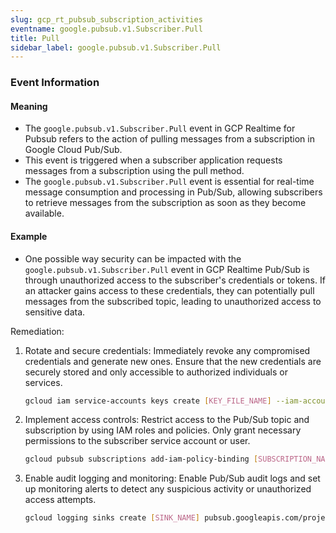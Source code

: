 ```yaml
--- 
slug: gcp_rt_pubsub_subscription_activities
eventname: google.pubsub.v1.Subscriber.Pull
title: Pull
sidebar_label: google.pubsub.v1.Subscriber.Pull
---
```

                       
### Event Information

#### Meaning

- The `google.pubsub.v1.Subscriber.Pull` event in GCP Realtime for Pubsub refers to the action of pulling messages from a subscription in Google Cloud Pub/Sub.
- This event is triggered when a subscriber application requests messages from a subscription using the pull method.
- The `google.pubsub.v1.Subscriber.Pull` event is essential for real-time message consumption and processing in Pub/Sub, allowing subscribers to retrieve messages from the subscription as soon as they become available.

#### Example

- One possible way security can be impacted with the `google.pubsub.v1.Subscriber.Pull` event in GCP Realtime Pub/Sub is through unauthorized access to the subscriber's credentials or tokens. If an attacker gains access to these credentials, they can potentially pull messages from the subscribed topic, leading to unauthorized access to sensitive data.

Remediation:
1. Rotate and secure credentials: Immediately revoke any compromised credentials and generate new ones. Ensure that the new credentials are securely stored and only accessible to authorized individuals or services.
   ```bash
   gcloud iam service-accounts keys create [KEY_FILE_NAME] --iam-account=[SERVICE_ACCOUNT_EMAIL]
   ```

2. Implement access controls: Restrict access to the Pub/Sub topic and subscription by using IAM roles and policies. Only grant necessary permissions to the subscriber service account or user.
   ```bash
   gcloud pubsub subscriptions add-iam-policy-binding [SUBSCRIPTION_NAME] --member=[MEMBER] --role=[ROLE]
   ```

3. Enable audit logging and monitoring: Enable Pub/Sub audit logs and set up monitoring alerts to detect any suspicious activity or unauthorized access attempts.
   ```bash
   gcloud logging sinks create [SINK_NAME] pubsub.googleapis.com/projects/[PROJECT_ID]/topics/[TOPIC_NAME] --log-filter='protoPayload.methodName="google.pubsub.v1.Subscriber.Pull"'
   ```


 